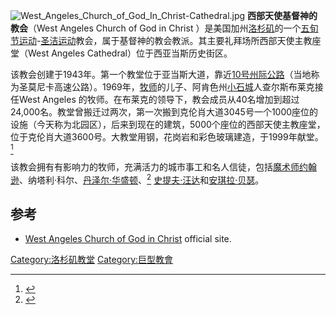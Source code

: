 [[Image:West_Angeles_Church_of_God_In_Christ-Cathedral.jpg|thumb]]
'''西部天使基督神的教会'''（West Angeles Church of God in Christ ）是美国加州[[洛杉矶|洛杉矶]]的一个[[五旬节运动|五旬节运动]]-[[圣洁运动|圣洁运动]]教会，属于基督神的教会教派。其主要礼拜场所西部天使主教座堂（West Angeles Cathedral）位于西亚当斯历史街区。

该教会创建于1943年。第一个教堂位于亚当斯大道，靠近[[10号州际公路|10号州际公路]]（当地称为圣莫尼卡高速公路）。1969年，[[牧师|牧师]]的儿子、阿肯色州[[小石城|小石城]]人查尔斯布莱克接任West Angeles 的牧师。在布莱克的领导下，教会成员从40名增加到超过24,000名。教堂曾搬迁过两次，第一次搬到克伦肖大道3045号一个1000座位的设施（今天称为北园区），后来到现在的建筑，5000个座位的西部天使主教座堂，位于克伦肖大道3600号。大教堂用钢，花岗岩和彩色玻璃建造，于1999年献堂。<ref>{{cite web |url=http://www.bovardstudio.com/gallery/windows_for_the_soul_pages.aspx?pg=032-West-Angeles-Cathedral.html |title=West Angeles Cathedral Project |publisher=Bovard Studio Inc. |date=2008 |accessdate=2012-05-26 |archive-url=https://web.archive.org/web/20120314054630/http://www.bovardstudio.com/gallery/windows_for_the_soul_pages.aspx?pg=032-West-Angeles-Cathedral.html |archive-date=2012-03-14 |dead-url=yes }}</ref>

该教会拥有有影响力的牧师，充满活力的城市事工和名人信徒，包括[[魔术师约翰逊|魔术师约翰逊]]、纳塔利·科尔、[[丹泽尔·华盛顿|丹泽尔·华盛顿]]、<ref>{{cite web
 |url          = http://www.rd.com/advice/relationships/denzel-washington-interview-devoted/
 |title        = Denzel Washington Interview: Devoted to Family and Faith
 |last         = Hochman
 |first        = David
 |date         = 2007年12月
 |website      = rd.com
 |publisher    = [[Reader's_Digest|Reader's Digest]]
 |accessdate   = 2013-07-26
 |archive-date = 2020-06-14
 |archive-url  = https://web.archive.org/web/20200614174439/https://www.rd.com/advice/relationships/denzel-washington-interview-devoted/
 |dead-url     = no
}}</ref> [[史提夫·汪达|史提夫·汪达]]和[[安琪拉·贝瑟|安琪拉·贝瑟]]。

==参考==
{{reflist}}
* [http://www.westa.org/ West Angeles Church of God in Christ] {{Wayback|url=http://www.westa.org/ |date=20210510172147 }} official site.
{{coord|34.023178|-118.334298|display=t|type:landmark}}
[[Category:洛杉矶教堂|Category:洛杉矶教堂]]
[[Category:巨型教會|Category:巨型教會]]